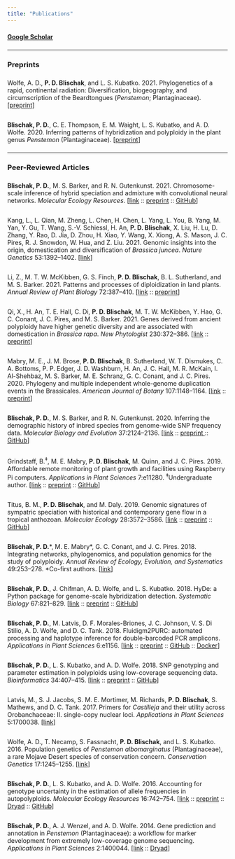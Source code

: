 ```yaml
---
title: "Publications"
---
```


<style>
p {
  padding-top: 0.5em;
  padding-bottom: 0.5em;
}
</style>

<a href="https://scholar.google.com/citations?user=G6CHdi8AAAAJ&hl=en&oi=sra" target="_blank"><strong>Google Scholar</strong></a>

----

### Preprints

Wolfe, A. D., **P. D. Blischak**, and L. S. Kubatko. 2021. Phylogenetics of a
rapid, continental radiation: Diversification, biogeography, and
circumscription of the Beardtongues (*Penstemon*; Plantaginaceae).
[<a href="https://doi.org/10.1101/2021.04.20.440652" target="_blank">preprint</a>]

**Blischak, P. D.**, C. E. Thompson, E. M. Waight, L. S. Kubatko, and A. D. Wolfe.
2020. Inferring patterns of hybridization and polyploidy in the plant genus *Penstemon* (Plantaginaceae).
[<a href="https://doi.org/10.1101/2020.09.04.283093" target="_blank">preprint</a>]

----

### Peer-Reviewed Articles

**Blischak, P. D.**, M. S. Barker, and R. N. Gutenkunst. 2021.
Chromosome-scale inference of hybrid speciation and admixture with convolutional
neural networks. *Molecular Ecology Resources*.
[<a href="http://doi.org/10.1111/1755-0998.13355" target="_blank">link</a> ::
<a href="https://doi.org/10.1101/2020.06.29.159673" target="_blank">preprint</a> ::
<a href="https://github.com/pblischak/hyde-cnn" target="_blank">GitHub</a>]

Kang, L., L. Qian, M. Zheng, L. Chen, H. Chen, L. Yang, L. You, B. Yang,
M. Yan, Y. Gu, T. Wang, S.-V. Schiessl, H. An, **P. D. Blischak**, X. Liu,
H. Lu, D. Zhang, Y. Rao, D. Jia, D. Zhou, H. Xiao, Y. Wang, X. Xiong,
A. S. Mason, J. C. Pires, R. J. Snowdon, W. Hua, and Z. Liu. 2021.
Genomic insights into the origin, domestication and diversification of
*Brassica juncea*. *Nature Genetics* 53:1392--1402.
[<a href="https://doi.org/10.1038/s41588-021-00922-y" target="_blank">link</a>]

Li, Z., M. T. W. McKibben, G. S. Finch, **P. D. Blischak**, B. L. Sutherland, and M. S. Barker.
2021. Patterns and processes of diploidization in land plants. *Annual Review of Plant Biology* 72:387--410.
[<a href="https://doi.org/10.1146/annurev-arplant-050718-100344" target="_blank">link</a> ::
<a href="https://doi.org/10.5281/zenodo.3964504" target="_blank">preprint</a>]

Qi, X., H. An, T. E. Hall, C. Di, **P. D. Blischak**, M. T. W. McKibben,
Y. Hao, G. C. Conant, J. C. Pires, and M. S. Barker. 2021.
Genes derived from ancient polyploidy have higher genetic diversity and are associated
with domestication in *Brassica rapa*. *New Phytologist* 230:372--386.
[<a href="https://doi.org/10.1111/nph.17194" target="_blank">link</a> ::
<a href="https://doi.org/10.1101/842351" target="_blank">preprint</a>]

Mabry, M. E., J. M. Brose, **P. D. Blischak**, B. Sutherland, W. T. Dismukes, C. A. Bottoms,
P. P. Edger, J. D. Washburn, H. An, J. C. Hall, M. R. McKain, I. Al-Shehbaz, M. S. Barker,
M. E. Schranz, G. C. Conant, and J. C. Pires. 2020. Phylogeny and multiple independent
whole-genome duplication events in the Brassicales.
*American Journal of Botany* 107:1148--1164.
[<a href="https://doi.org/10.1002/ajb2.1514" target="_blank">link</a> ::
<a href="https://doi.org/10.1101/789040 " target="_blank">preprint</a>]

**Blischak, P. D.**, M. S. Barker, and R. N. Gutenkunst. 2020.
Inferring the demographic history of inbred species from genome-wide SNP frequency data. *Molecular Biology and Evolution* 37:2124--2136.
[<a href="https://doi.org/10.1093/molbev/msaa042" target="_blank">link</a> ::
<a href="https://doi.org/10.1101/2019.12.20.881474" target="_blank">preprint </a> ::
<a href="https://github.com/pblischak/inbreeding-sfs" target="_blank">GitHub</a>]

Grindstaff, B.$^{\ddagger}$, M. E. Mabry, **P. D. Blischak**, M. Quinn, and J. C. Pires. 2019.
Affordable remote monitoring of plant growth and facilities using Raspberry Pi computers.
*Applications in Plant Sciences* 7:e11280. $^{\ddagger}$Undergraduate author.
[<a href="https://doi.org/10.1002/aps3.11280" target="_blank">link</a> ::
<a href="https://doi.org/10.1101/586776" target="_blank">preprint</a> ::
<a href="https://github.com/BrandinGrindstaff/GMpi" target="_blank">GitHub</a>]

Titus, B. M., **P. D. Blischak**, and M. Daly. 2019. Genomic signatures
of sympatric speciation with historical and contemporary gene flow in a tropical
anthozoan. *Molecular Ecology* 28:3572--3586.
[<a href="https://doi.org/10.1111/mec.15157" target="_blank">link</a> ::
<a href="https://doi.org/10.1101/399360" target="_blank">preprint</a> ::
<a href="https://github.com/pblischak/Bann_spdelim" target="_blank">GitHub</a>]

**Blischak, P. D.**\*, M. E. Mabry\*, G. C. Conant, and J. C. Pires. 2018.
Integrating networks, phylogenomics, and population genomics for the study of polyploidy.
*Annual Review of Ecology, Evolution, and Systematics* 49:253--278. \*Co-first authors.
[<a href="https://doi.org/10.1146/annurev-ecolsys-121415-032302" target="_blank">link</a>]

**Blischak, P. D.**, J. Chifman, A. D. Wolfe, and L. S. Kubatko. 2018.
HyDe: a Python package for genome-scale hybridization detection. *Systematic Biology* 67:821--829.
[<a href="https://doi.org/10.1093/sysbio/syy023" target="_blank">link</a> ::
<a href="https://www.biorxiv.org/content/early/2018/01/22/188037" target="_blank">preprint</a> ::
<a href="https://github.com/pblischak/HyDe" target="_blank">GitHub</a>]

**Blischak, P. D.**, M. Latvis, D. F. Morales-Briones, J. C. Johnson, V. S. Di Stilio,
A. D. Wolfe, and D. C. Tank. 2018. Fluidigm2PURC: automated processing and haplotype
inference for double-barcoded PCR amplicons. *Applications in Plant Sciences* 6:e1156.
[<a href="https://doi.org/10.1002/aps3.1156" target="_blank">link</a> ::
<a href="http://biorxiv.org/cgi/content/short/242677v1" target="_blank">preprint</a> ::
<a href="https://github.com/pblischak/fluidigm2purc" target="_blank">GitHub</a> ::
<a href="https://hub.docker.com/r/pblischak/fluidigm2purc/" target="_blank">Docker</a>]

**Blischak, P. D.**, L. S. Kubatko, and A. D. Wolfe. 2018. SNP genotyping and parameter estimation in
polyploids using low-coverage sequencing data. *Bioinformatics* 34:407--415.
[<a href="https://doi.org/10.1093/bioinformatics/btx587" target="_blank">link</a> ::
<a href="https://www.biorxiv.org/content/early/2017/07/24/120261" target="_blank">preprint</a> ::
<a href="https://github.com/pblischak/polyploid-genotyping" target="_blank">GitHub</a>]

Latvis, M., S. J. Jacobs, S. M. E. Mortimer, M. Richards, **P. D. Blischak**, S. Mathews,
and D. C. Tank. 2017. Primers for *Castilleja* and their utility across Orobanchaceae: II.
single-copy nuclear loci. *Applications in Plant Sciences* 5:1700038.
[<a href="http://www.bioone.org/doi/full/10.3732/apps.1700038" target="_blank">link</a>]

Wolfe, A. D., T. Necamp, S. Fassnacht, **P. D. Blischak**, and L. S. Kubatko. 2016.
Population genetics of *Penstemon albomarginatus* (Plantaginaceae), a rare Mojave Desert
species of conservation concern. *Conservation Genetics* 17:1245--1255.
[<a href="http://link.springer.com/article/10.1007/s10592-016-0857-y" target="_blank">link</a>]

**Blischak, P. D.**, L. S. Kubatko, and A. D. Wolfe. 2016.
Accounting for genotype uncertainty in the estimation of allele frequencies in autopolyploids.
*Molecular Ecology Resources* 16:742--754. [<a href="http://onlinelibrary.wiley.com/doi/10.1111/1755-0998.12493/abstract" target="_blank">link</a> :: <a href="http://biorxiv.org/content/early/2015/09/23/021907" target="_blank">preprint</a> :: <a href="http://dx.doi.org/10.5061/dryad.t297p" target="_blank">Dryad</a> ::
<a href="https://github.com/pblischak/polyfreqs-ms-data" target="_blank">GitHub</a>]

**Blischak, P. D.**, A. J. Wenzel, and A. D. Wolfe. 2014.
Gene prediction and annotation in *Penstemon* (Plantaginaceae): a workflow for marker development from extremely low-coverage genome sequencing.
*Applications in Plant Sciences* 2:1400044. [<a href="http://www.bioone.org/doi/abs/10.3732/apps.1400044" target="_blank">link</a> ::
<a href="http://doi.org/10.5061/dryad.f6s22" target="_blank">Dryad</a>]
